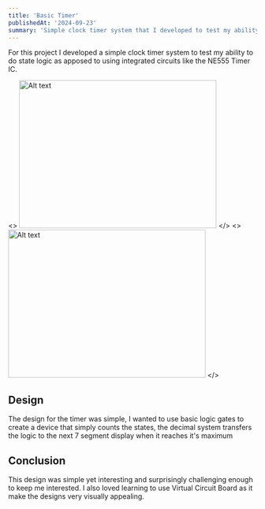 ```yaml
---
title: 'Basic Timer'
publishedAt: '2024-09-23'
summary: 'Simple clock timer system that I developed to test my ability to do basic state logic as apposed to using integrated circuits like the NE555 Timer IC'
---
```

For this project I developed a simple clock timer system to test my ability to do state logic as apposed to using integrated circuits like the NE555 Timer IC.


<>
  <img src="/images/clock1.png" alt="Alt text" width="400" height="300" />
</>
<>
  <img src="/images/clock2.png" alt="Alt text" width="400" height="300" />
</>


## Design
The design for the timer was simple, I wanted to use basic logic gates to create a device that simply counts the states, the decimal system transfers the logic to the next 7 segment display when it reaches it's maximum

## Conclusion

This design was simple yet interesting and surprisingly challenging enough to keep me interested. I also loved learning to use Virtual Circuit Board as it make the designs very visually appealing.
